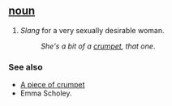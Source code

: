 == [[noun]] ==
#''Slang'' for a very sexually desirable woman.
#:''She's a bit of a [[crumpet]], that one''.

=== See also === 
*[[A piece of crumpet]]
* Emma Scholey.